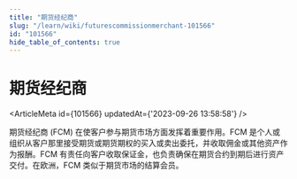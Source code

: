 ```yaml
---
title: "期货经纪商"
slug: "/learn/wiki/futurescommissionmerchant-101566"
id: "101566"
hide_table_of_contents: true
---
```



# 期货经纪商

<ArticleMeta id={101566} updatedAt={'2023-09-26 13:58:58'} />
<div className='border-solid border-b border-t-0 my-4 border-[var(--ifm-color-gray-300)]' />

期货经纪商 (FCM) 在使客户参与期货市场方面发挥着重要作用。FCM 是个人或组织从客户那里接受期货或期货期权的买入或卖出委托，并收取佣金或其他资产作为报酬。FCM 有责任向客户收取保证金，也负责确保在期货合约到期后进行资产交付。在欧洲，FCM 类似于期货市场的结算会员。
